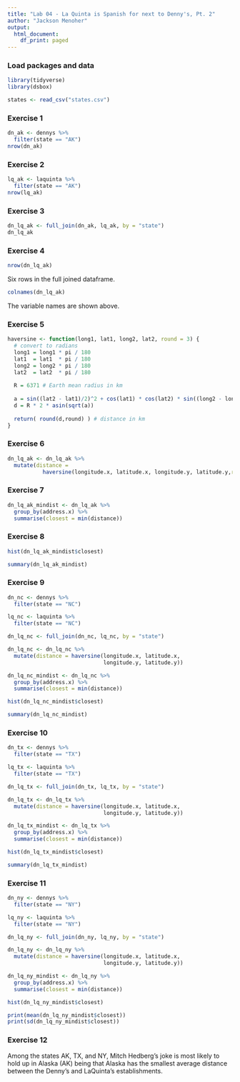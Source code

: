 ---
title: "Lab 04 - La Quinta is Spanish for next to Denny's, Pt. 2"
author: "Jackson Menoher"
output:
  html_document:
    df_print: paged
---

### Load packages and data

```{r load-packages, message = FALSE}
library(tidyverse) 
library(dsbox) 
```

```{r load-data, message = FALSE}
states <- read_csv("states.csv")
```

### Exercise 1
```{r}
dn_ak <- dennys %>%
  filter(state == "AK")
nrow(dn_ak)
```


### Exercise 2
```{r}
lq_ak <- laquinta %>%
  filter(state == "AK")
nrow(lq_ak)
```

### Exercise 3
```{r}
dn_lq_ak <- full_join(dn_ak, lq_ak, by = "state")
dn_lq_ak
```


### Exercise 4
```{r}
nrow(dn_lq_ak)
```
Six rows in the full joined dataframe. 

```{r}
colnames(dn_lq_ak)
```
The variable names are shown above. 

### Exercise 5
```{r}
haversine <- function(long1, lat1, long2, lat2, round = 3) {
  # convert to radians
  long1 = long1 * pi / 180
  lat1  = lat1  * pi / 180
  long2 = long2 * pi / 180
  lat2  = lat2  * pi / 180
  
  R = 6371 # Earth mean radius in km
  
  a = sin((lat2 - lat1)/2)^2 + cos(lat1) * cos(lat2) * sin((long2 - long1)/2)^2
  d = R * 2 * asin(sqrt(a))
  
  return( round(d,round) ) # distance in km
}
```


### Exercise 6
```{r}
dn_lq_ak <- dn_lq_ak %>% 
  mutate(distance = 
           haversine(longitude.x, latitude.x, longitude.y, latitude.y,round=4))
```

### Exercise 7
```{r}
dn_lq_ak_mindist <- dn_lq_ak %>%
  group_by(address.x) %>%
  summarise(closest = min(distance))
```

### Exercise 8
```{r}
hist(dn_lq_ak_mindist$closest)
```
```{r}
summary(dn_lq_ak_mindist)
```
### Exercise 9
```{r}
dn_nc <- dennys %>%
  filter(state == "NC")

lq_nc <- laquinta %>%
  filter(state == "NC")

dn_lq_nc <- full_join(dn_nc, lq_nc, by = "state")

dn_lq_nc <- dn_lq_nc %>% 
  mutate(distance = haversine(longitude.x, latitude.x,
                              longitude.y, latitude.y))

dn_lq_nc_mindist <- dn_lq_nc %>%
  group_by(address.x) %>%
  summarise(closest = min(distance))

hist(dn_lq_nc_mindist$closest)

summary(dn_lq_nc_mindist)

```

### Exercise 10
```{r}
dn_tx <- dennys %>%
  filter(state == "TX")

lq_tx <- laquinta %>%
  filter(state == "TX")

dn_lq_tx <- full_join(dn_tx, lq_tx, by = "state")

dn_lq_tx <- dn_lq_tx %>% 
  mutate(distance = haversine(longitude.x, latitude.x,
                              longitude.y, latitude.y))

dn_lq_tx_mindist <- dn_lq_tx %>%
  group_by(address.x) %>%
  summarise(closest = min(distance))

hist(dn_lq_tx_mindist$closest)

summary(dn_lq_tx_mindist)
```

### Exercise 11
```{r}
dn_ny <- dennys %>%
  filter(state == "NY")

lq_ny <- laquinta %>%
  filter(state == "NY")

dn_lq_ny <- full_join(dn_ny, lq_ny, by = "state")

dn_lq_ny <- dn_lq_ny %>% 
  mutate(distance = haversine(longitude.x, latitude.x,
                              longitude.y, latitude.y))

dn_lq_ny_mindist <- dn_lq_ny %>%
  group_by(address.x) %>%
  summarise(closest = min(distance))

hist(dn_lq_ny_mindist$closest)

print(mean(dn_lq_ny_mindist$closest))
print(sd(dn_lq_ny_mindist$closest))
```

### Exercise 12
Among the states AK, TX, and NY, Mitch Hedberg's joke is most likely to hold up in Alaska (AK) being that Alaska has the smallest average distance between the Denny's and LaQuinta's establishments. 
